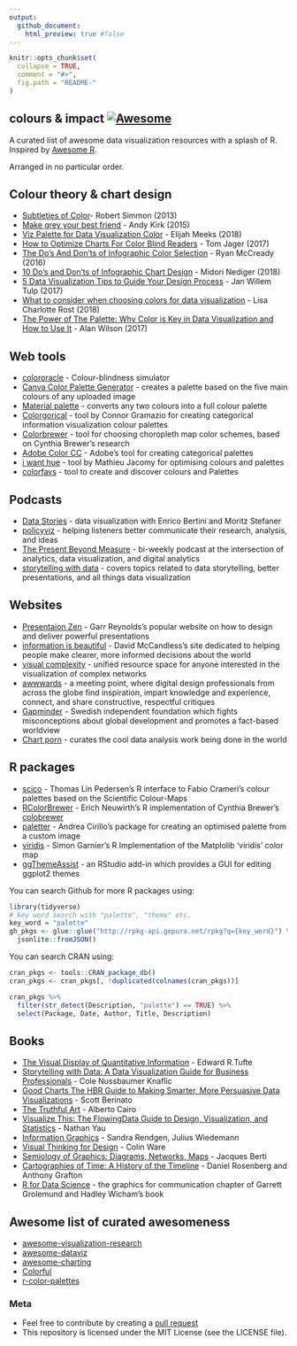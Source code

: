 ```yaml
---
output:
  github_document:
    html_preview: true #false
---
```

<!-- README.md is generated from README.Rmd. Please edit that file --> 

```r
knitr::opts_chunk$set(
  collapse = TRUE,
  comment = "#>",
  fig.path = "README-"
)
```

## colours & impact [![Awesome](https://cdn.rawgit.com/sindresorhus/awesome/d7305f38d29fed78fa85652e3a63e154dd8e8829/media/badge.svg)](https://github.com/sindresorhus/awesome)

A curated list of awesome data visualization resources with a splash of R. Inspired by [Awesome R](https://awesome-r.com/). 

Arranged in no particular order.

## Colour theory & chart design

+ [Subtleties of Color](https://earthobservatory.nasa.gov/blogs/elegantfigures/2013/08/05/subtleties-of-color-part-1-of-6/)- Robert Simmon (2013)
+ [Make grey your best friend](http://www.visualisingdata.com/2015/01/make-grey-best-friend/) - Andy Kirk (2015)
+ [Viz Palette for Data Visualization Color](https://towardsdatascience.com/viz-palette-for-data-visualization-color-8e678d996077) - Elijah Meeks (2018)
+ [How to Optimize Charts For Color Blind Readers](https://venngage.com/blog/color-blind-friendly-palette/) - Tom Jager (2017)
+ [The Do's And Don'ts of Infographic Color Selection](https://venngage.com/blog/infographic-design-the-dos-and-donts-of-color-selection/) - Ryan McCready (2016)
+ [10 Do's and Don'ts of Infographic Chart Design](https://venngage.com/blog/chart-design/) - Midori Nediger (2018)
+ [5 Data Visualization Tips to Guide Your Design Process](https://venngage.com/blog/data-visualization-tips/) -  Jan Willem Tulp (2017)
+ [What to consider when choosing colors for data visualization](https://blog.datawrapper.de/colors/) - Lisa Charlotte Rost (2018)
+ [The Power of The Palette: Why Color is Key in Data Visualization and How to Use It](https://theblog.adobe.com/the-power-of-the-palette-why-color-is-key-in-data-visualization-and-how-to-use-it/) - Alan Wilson (2017)

## Web tools

+ [colororacle](http://colororacle.org/usage.html) - Colour-blindness simulator
+ [Canva Color Palette Generator](https://www.canva.com/color-palette/) - creates a palette based on the five main colours of any uploaded image
+ [Material palette](https://www.materialpalette.com/) - converts any two colours into a full colour palette  
+ [Colorgorical](http://vrl.cs.brown.edu/color) - tool by Connor Gramazio for creating categorical information visualization colour palettes
+ [Colorbrewer](http://colorbrewer2.org/#type=sequential&scheme=BuGn&n=3) - tool for choosing choropleth map color schemes, based on Cynthia Brewer's research
+ [Adobe Color CC ](https://color.adobe.com/create/color-wheel/) - Adobe's tool for creating categorical palettes
+ [i want hue](http://tools.medialab.sciences-po.fr/iwanthue/) - tool by Mathieu Jacomy for optimising colours and palettes 
+ [colorfavs](http://www.colorfavs.com) - tool to create and discover colours and Palettes


## Podcasts

+ [Data Stories](http://datastori.es/) - data visualization with Enrico Bertini and Moritz Stefaner 
+ [policyviz](https://policyviz.com/podcast/) - helping listeners better communicate their research, analysis, and ideas
+ [The Present Beyond Measure](http://leapica.com/podcast/) - bi-weekly podcast at the intersection of analytics, data visualization, and digital analytics
+ [storytelling with data](http://www.storytellingwithdata.com/podcast/) - covers topics related to data storytelling, better presentations, and all things data visualization

## Websites

+ [Presentaion Zen](http://www.presentationzen.com) - Garr Reynolds's popular website on how to design and deliver powerful presentations
+ [information is beautiful](https://informationisbeautiful.net) -  David McCandless's site dedicated to helping people make clearer, more informed decisions about the world
+ [visual complexity](http://www.visualcomplexity.com/vc/) - unified resource space for anyone interested in the visualization of complex networks
+ [awwwards](https://www.awwwards.com/websites/data-visualization/) - a meeting point, where digital design professionals from across the globe find inspiration, impart knowledge and experience, connect, and share constructive, respectful critiques
+ [Gapminder](https://www.gapminder.org) - Swedish independent foundation which fights misconceptions about global development and promotes a fact-based worldview
+ [Chart porn](http://chartporn.org/) - curates the cool data analysis work being done in the world

## R packages 

+ [scico](https://github.com/thomasp85/scico) - Thomas Lin Pedersen's R interface to Fabio Crameri's colour palettes based on the Scientific Colour-Maps
+ [RColorBrewer](https://cran.r-project.org/web/packages/RColorBrewer/index.html) - Erich Neuwirth's R implementation of Cynthia Brewer's [colobrewer](http://colorbrewer2.org)
+ [paletter](https://github.com/AndreaCirilloAC/paletter) - Andrea Cirillo's package for creating an optimised palette from a custom image
+ [viridis](https://github.com/sjmgarnier/viridis) - Simon Garnier's R Implementation of the Matplolib 'viridis' color map
+ [ggThemeAssist](https://github.com/calligross/ggthemeassist) - an RStudio add-in which provides a GUI for editing ggplot2 themes

You can search Github for more R packages using:
```r
library(tidyverse)
# key word search with "palette", "theme" etc.
key_word = "palette"
gh_pkgs <- glue::glue("http://rpkg-api.gepuro.net/rpkg?q={key_word}") %>% 
  jsonlite::fromJSON() 
```

You can search CRAN using:
```r
cran_pkgs <- tools::CRAN_package_db()
cran_pkgs <- cran_pkgs[, !duplicated(colnames(cran_pkgs))]

cran_pkgs %>% 
  filter(str_detect(Description, "palette") == TRUE) %>% 
  select(Package, Date, Author, Title, Description)
```


## Books 

+ [The Visual Display of Quantitative Information](https://www.amazon.co.uk/Visual-Display-Quantitative-Information/dp/0961392142) - Edward R.Tufte
+ [Storytelling with Data: A Data Visualization Guide for Business Professionals](https://www.amazon.co.uk/Storytelling-Data-Visualization-Business-Professionals/dp/1119002257) - Cole Nussbaumer Knaflic 
+ [Good Charts The HBR Guide to Making Smarter, More Persuasive Data Visualizations](https://www.amazon.co.uk/Good-Charts-Smarter-Persuasive-Visualizations-ebook/dp/B01BO6QM9Q/ref=tmm_kin_swatch_0?_encoding=UTF8&qid=&sr=) - Scott Berinato 
+ [The Truthful Art](https://www.amazon.co.uk/Truthful-Art-Data-Charts-Communication-ebook/dp/B01BLN09U0/ref=pd_sim_351_5?_encoding=UTF8&psc=1&refRID=3N1YB3PRH0ANZDT42K56) - Alberto Cairo
+ [Visualize This: The FlowingData Guide to Design, Visualization, and Statistics](https://www.amazon.co.uk/Visualize-This-FlowingData-Visualization-Statistics-ebook/dp/B005CCT19M/ref=tmm_kin_swatch_0?_encoding=UTF8&qid=&sr=) - Nathan Yau
+ [Information Graphics](https://www.amazon.co.uk/Information-Graphics-Sandra-Rendgen/dp/3836528797) - Sandra Rendgen, Julius Wiedemann
+ [Visual Thinking for Design](https://www.amazon.co.uk/Visual-Thinking-Kaufmann-Interactive-Technologies-ebook/dp/B006NVY448/ref=tmm_kin_swatch_0?_encoding=UTF8&qid=&sr=) - Colin Ware
+ [Semiology of Graphics: Diagrams, Networks, Maps](https://www.amazon.co.uk/Semiology-Graphics-Diagrams-Networks-Maps/dp/1589482611) - Jacques Berti
+ [Cartographies of Time: A History of the Timeline](https://www.amazon.co.uk/dp/B00E8W7NGA/ref=dp-kindle-redirect?_encoding=UTF8&btkr=1) - Daniel Rosenberg and Anthony Grafton 
+ [R for Data Science](http://r4ds.had.co.nz/graphics-for-communication.html) - the graphics for communication chapter of Garrett Grolemund and Hadley Wicham's book

## Awesome list of curated awesomeness

+ [awesome-visualization-research](https://github.com/mathisonian/awesome-visualization-research)
+ [awesome-dataviz](https://github.com/fasouto/awesome-dataviz)
+ [awesome-charting](https://github.com/zingchart/awesome-charting)
+ [Colorful](https://github.com/Siddharth11/Colorful)
+ [r-color-palettes](https://github.com/EmilHvitfeldt/r-color-palettes)

### Meta

+ Feel free to contribute by creating a [pull request](https://github.com/eokodie/colours-and-impact/pulls) 
+ This repository is licensed under the MIT License (see the LICENSE file).